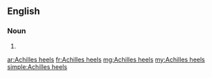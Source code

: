 ==English==

===Noun===
{{head|en|head=[[Achilles]] [[heel]]s}}

# {{plural of|Achilles heel}}

[[ar:Achilles heels]]
[[fr:Achilles heels]]
[[mg:Achilles heels]]
[[my:Achilles heels]]
[[simple:Achilles heels]]